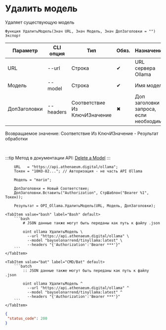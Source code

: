 ﻿---
sidebar_position: 6
---


# Удалить модель
 Удаляет существующую модель



`Функция УдалитьМодель(Знач URL, Знач Модель, Знач ДопЗаголовки = "") Экспорт`

  | Параметр | CLI опция | Тип | Обяз. | Назначение |
  |-|-|-|-|-|
  | URL | --url | Строка | &#x2714; | URL сервера Ollama |
  | Модель | --model | Строка | &#x2714; | Имя модели |
  | ДопЗаголовки | --headers | Соответствие Из КлючИЗначение | &#x2716; | Доп заголовки запроса, если необходимо |

  
  Возвращаемое значение:   Соответствие Из КлючИЗначение - Результат обработки

<br/>

:::tip
Метод в документации API: [Delete a Model](https://github.com/ollama/ollama/blob/main/docs/api.md#delete-a-model)
:::
<br/>



```bsl title="Пример использования для 1С:Предприятие/OneScript"
    URL   = "https://api.athenaeum.digital/ollama";
    Токен = "10KO-82..."; // Авторизация - не часть API Ollama

    Модель = "mario";

    ДопЗаголовки = Новый Соответствие;
    ДопЗаголовки.Вставить("Authorization", СтрШаблон("Bearer %1", Токен));

    Результат = OPI_Ollama.УдалитьМодель(URL, Модель, ДопЗаголовки);
```
    

 <Tabs>
  
    <TabItem value="bash" label="Bash" default>
        ```bash
            # JSON данные также могут быть переданы как путь к файлу .json
            
            oint ollama УдалитьМодель \
              --url "https://api.athenaeum.digital/ollama" \
              --model "bayselonarrend/tinyllama:latest" \
              --headers "{'Authorization':'Bearer ***'}"
        ```
    </TabItem>
  
    <TabItem value="bat" label="CMD/Bat" default>
        ```batch
            :: JSON данные также могут быть переданы как путь к файлу .json
            
            oint ollama УдалитьМодель ^
              --url "https://api.athenaeum.digital/ollama" ^
              --model "bayselonarrend/tinyllama:latest" ^
              --headers "{'Authorization':'Bearer ***'}"
        ```
    </TabItem>
</Tabs>


```json title="Результат"
{
 "status_code": 200
}
```
